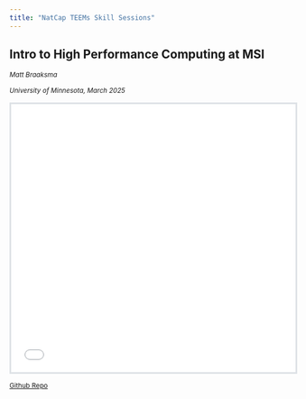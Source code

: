 ```yaml
---
title: "NatCap TEEMs Skill Sessions"
---
```


## Intro to High Performance Computing at MSI

<small><em>Matt Braaksma</em></small>

<small><em>University of Minnesota, March 2025</em></small>

```{=html}
<style>
.slide-deck {
    border: 3px solid #dee2e6;
    width: 100%;
    height: 475px;
}
</style>
```

<div>

```{=html}
<iframe class="slide-deck" src="slides/msi_intro.html"></iframe>
```

</div>

<small>[Github Repo](https://github.com/m-braaksma/msi_intro)</small>